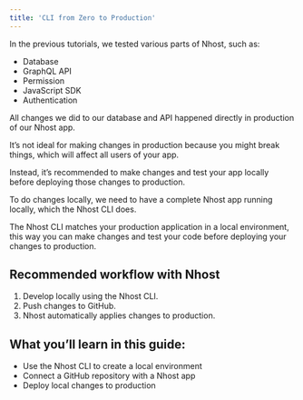 ```yaml
---
title: 'CLI from Zero to Production'
---
```


In the previous tutorials, we tested various parts of Nhost, such as:

- Database
- GraphQL API
- Permission
- JavaScript SDK
- Authentication

All changes we did to our database and API happened directly in production of our Nhost app.

It’s not ideal for making changes in production because you might break things, which will affect all users of your app.

Instead, it’s recommended to make changes and test your app locally before deploying those changes to production.

To do changes locally, we need to have a complete Nhost app running locally, which the Nhost CLI does.

The Nhost CLI matches your production application in a local environment, this way you can make changes and test your code before deploying your changes to production.

## Recommended workflow with Nhost

1. Develop locally using the Nhost CLI.
2. Push changes to GitHub.
3. Nhost automatically applies changes to production.

## What you’ll learn in this guide:

- Use the Nhost CLI to create a local environment
- Connect a GitHub repository with a Nhost app
- Deploy local changes to production